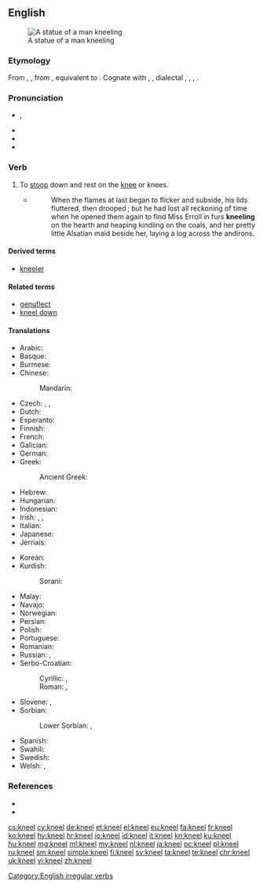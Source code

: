 ==English==
[[Image:Kobayashi Torasaburo Statue 001.jpg|thumb|A statue of a man kneeling]]

===Etymology===
From {{etyl|enm|en}} {{term|knelen|lang=enm}}, {{term|knewlen|lang=enm}}, from {{etyl|ang|en}} {{m|ang|cnēowlian||to kneel}}, equivalent to {{suffix|knee|le|lang=en}}. Cognate with {{etyl|nl|-}} {{term|knielen||to kneel|lang=nl}}, {{etyl|nds|-}} {{term|knelen||to kneel|lang=nds}}, {{etyl|de|-}} dialectal {{term|knielen|lang=de}}, {{term|kneulen|lang=de}}, {{term|knülen||to kneel|lang=de}}, {{etyl|da|-}} {{term|knæle||to kneel|lang=da}}.

===Pronunciation===
* {{enPR|nēl}}, {{IPA|/niːl/|lang=en}}
* {{audio|en-us-kneel.ogg|Audio (US)|lang=en}}
* {{rhymes|iːl|lang=en}}
* {{homophones|lang=en|Neal|Neil|Niel}}

===Verb===
{{en-verb|kneels|kneeling|knelt|past2=kneeled}}

# {{lb|en|intransitive}} To [[stoop]] down and rest on the [[knee]] or knees.
#* {{RQ:Chmbrs YngrSt|III}}
#*: When the flames at last began to flicker and subside, his lids fluttered, then drooped ; but he had lost all reckoning of time when he opened them again to find Miss Erroll in furs '''kneeling''' on the hearth and heaping kindling on the coals, and her pretty little Alsatian maid beside her, laying a log across the andirons.

====Derived terms====
* [[kneeler]]

====Related terms====
* [[genuflect]]
* [[kneel down]]

====Translations====
{{trans-top|to stoop down and rest on the knee}}
* Arabic: {{t|ar|ركع|tr=rakaʿa}}
* Basque: {{t+|eu|belaunikatu}}
* Burmese: {{t+|my|ဒူးထောက်|tr=du:htauk}}
* Chinese:
*: Mandarin: {{t+|cmn|下跪|tr=xiàguì|sc=Hani}}
* Czech: {{t|cs|kleknout|alt=kleknout si}}, {{t|cs|pokleknout}}, {{t+|cs|klečet}}
* Dutch: {{t+|nl|knielen}}
* Esperanto: {{t|eo|genui}}
* Finnish: {{t+|fi|polvistua}}
* French: {{t+|fr|agenouiller|alt=s'agenouiller}}
* Galician: {{t+|gl|axeonllar}}
* German: {{t+|de|knien}}
* Greek: {{t+|el|γονατίζω}}
*: Ancient Greek: {{t|grc|προσκυνέω}}
* Hebrew: {{t|he|כָּרַע|tr=kara`|sc=Hebr}}
* Hungarian: {{t+|hu|térdel}}
* Indonesian: {{t+|id|lutut|alt=berlutut}}
* Irish: {{t|ga|sléacht}} {{qualifier|move to a kneeling position}}, {{t|ga|[[téigh]] [[ar]] [[do]] [[glúine|ghlúine]]}} {{qualifier|move to a kneeling position}}, {{t|ga|[[bí]] [[ar]] [[do]] [[glúine|ghlúine]]}} {{qualifier|be in a kneeling position}}
* Italian: {{t|it|inginocchiarsi}}
* Japanese: {{t|ja|跪く|tr=[[ひざまずく]], hizamazuku|sc=Jpan}}
* Jèrriais: {{t|roa-jer|agenouoilli|alt=s'agenouoilli}}
{{trans-mid}}
* Korean: {{t+|ko|꿇다|sc=Kore}}
* Kurdish:
*: Sorani: {{t|ku|چه‌کبوون}}
* Malay: {{t|ms|berlutut}}
* Navajo: {{t|nv|ntsideegeeh}}
* Norwegian: {{t+|no|knele}}
* Persian: {{t+|fa|زانو زدن|tr=zânu zadan|sc=fa-Arab}}
* Polish: {{t+|pl|klęczeć}}
* Portuguese: {{t|pt|ajoelhar-se}}
* Romanian: {{t+|ro|îngenunchea}}
* Russian: {{t+|ru|преклоня́ться|impf}}, {{t|ru|[[стоя́ть]] [[н]]а [[колено|коле́нях]]|impf}}
* Serbo-Croatian:
*: Cyrillic: {{t|sh|клекнути|pf}}, {{t|sh|клечати|impf}}
*: Roman: {{t+|sh|kleknuti|pf}}, {{t|sh|klečati|impf}}
* Slovene: {{t+|sl|poklekniti}}, {{t+|sl|klečati}}
* Sorbian:
*: Lower Sorbian: {{t|dsb|klěkaś|alt=klěkaś (se)|impf}} {{qualifier|move to a kneeling position}}, {{t|dsb|kólenkowaś|impf}} {{qualifier|be in a kneeling position}}
* Spanish: {{t+|es|arrodillarse}}
* Swahili: {{t|sw|kupiga magoti}}
* Swedish: {{t|sv|knäböja}}
* Welsh: {{t+|cy|penlinio}}, {{t|cy|penglinio}}
{{trans-bottom}}

===References===
* {{R:Century 1911}}
* {{R:Webster 1913}}

[[Category:English irregular verbs]]

[[cs:kneel]]
[[cy:kneel]]
[[de:kneel]]
[[et:kneel]]
[[el:kneel]]
[[eu:kneel]]
[[fa:kneel]]
[[fr:kneel]]
[[ko:kneel]]
[[hy:kneel]]
[[hr:kneel]]
[[io:kneel]]
[[id:kneel]]
[[it:kneel]]
[[kn:kneel]]
[[ku:kneel]]
[[hu:kneel]]
[[mg:kneel]]
[[ml:kneel]]
[[my:kneel]]
[[nl:kneel]]
[[ja:kneel]]
[[oc:kneel]]
[[pl:kneel]]
[[ru:kneel]]
[[sm:kneel]]
[[simple:kneel]]
[[fi:kneel]]
[[sv:kneel]]
[[ta:kneel]]
[[te:kneel]]
[[chr:kneel]]
[[uk:kneel]]
[[vi:kneel]]
[[zh:kneel]]